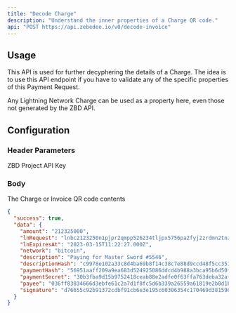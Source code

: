 ```yaml
---
title: "Decode Charge"
description: "Understand the inner properties of a Charge QR code."
api: "POST https://api.zebedee.io/v0/decode-invoice"
---
```


## Usage

This API is used for further decyphering the details of a Charge. The idea is to use this API endpoint if you have to validate any of the specific properties of this Payment Request.

<Info>Any Lightning Network Charge can be used as a property here, even those not generated by the ZBD API.</Info>

## Configuration

### Header Parameters

<ParamField required header="apikey" type="string">
  ZBD Project API Key
</ParamField>

### Body

<ParamField required body="invoice" type="string">
  The Charge or Invoice QR code contents
</ParamField>

<CodeGroup />

<ResponseExample>

```json Response
{
  "success": true,
  "data": {
    "amount": "212325000",
    "lnRequest": "lnbc2123250n1pjpr2qmpp526234tljpx5756pa2fyj2zrdmn2tnz9rhj54km2s7dv0pap3vtkqhp5extcuyp2x0ydfwnfhrc5cwx8azxeen2g7hxr29464ezvn3k6w2fqcqzpgxqzjcsp5xzelh2w3twt4ysvva2ugu2klurmrl7nk8h46x2hcthf9cvee24jq9qyyssq6an9tjftjymjeklerjmw8cv4ccpsvd2vzuzxn5upt9s37hnw2r0z0n5cd8cqq8jq5ems00tugt5jnw5jn03tr84945nd6j4hsfsu7kqp9hptk2",
    "lnExpiresAt": "2023-03-15T11:22:27.000Z",
    "network": "bitcoin",
    "description": "Paying for Master Sword #5546",
    "descriptionHash": "c9978e102a33c8d4ba69b8f14c38c7e88d9ccd48f5cc3516baae44c9c6da7292",
    "paymentHash": "56951aaff209a9ea683d524925086ddcd4b988a3bca95b6d50f358f0f43162ec",
    "paymentSecret": "30b3fba9d15b9752418ceab88e2adfe0f63ffa763deba32af85dd25c33395564",
    "payee": "036ff83834666d3ebfe61c2a7d1f8fc5d6b339a26559a61819e2b0d1b5f540fdfc",
    "signature": "d76655c92b91372cdbf91cb6e3e195c60306354c170469d38159611f5e6e50de27ce9869f0001e40a67707bd7c42e929ba929be2b19ea5ad26dd4ab78261cf58"
  }
}
```

</ResponseExample>
